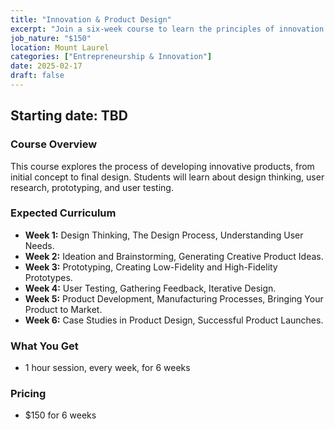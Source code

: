 ```yaml
---
title: "Innovation & Product Design"
excerpt: "Join a six-week course to learn the principles of innovation and product design, from ideation to prototyping and testing."
job_nature: "$150"
location: Mount Laurel
categories: ["Entrepreneurship & Innovation"]
date: 2025-02-17
draft: false
---
```


## Starting date: TBD

### Course Overview

This course explores the process of developing innovative products, from initial concept to final design. Students will learn about design thinking, user research, prototyping, and user testing.

### Expected Curriculum

* **Week 1:** Design Thinking, The Design Process, Understanding User Needs.
* **Week 2:** Ideation and Brainstorming, Generating Creative Product Ideas.
* **Week 3:**  Prototyping, Creating Low-Fidelity and High-Fidelity Prototypes.
* **Week 4:** User Testing, Gathering Feedback, Iterative Design.
* **Week 5:** Product Development, Manufacturing Processes, Bringing Your Product to Market.
* **Week 6:**  Case Studies in Product Design,  Successful Product Launches.

### What You Get

- 1 hour session, every week, for 6 weeks

### Pricing
- $150 for 6 weeks